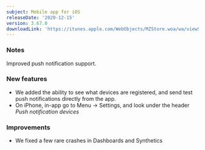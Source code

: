 ```yaml
---
subject: Mobile app for iOS
releaseDate: '2020-12-15'
version: 3.67.0
downloadLink: 'https://itunes.apple.com/WebObjects/MZStore.woa/wa/viewSoftware?id=594038638&mt=8'
---
```


### Notes

Improved push notification support.

### New features

* We added the ability to see what devices are registered, and send test push notifications directly from the app.
* On iPhone, in-app go to Menu -> Settings, and look under the header _Push notification devices_

### Improvements

* We fixed a few rare crashes in Dashboards and Synthetics
